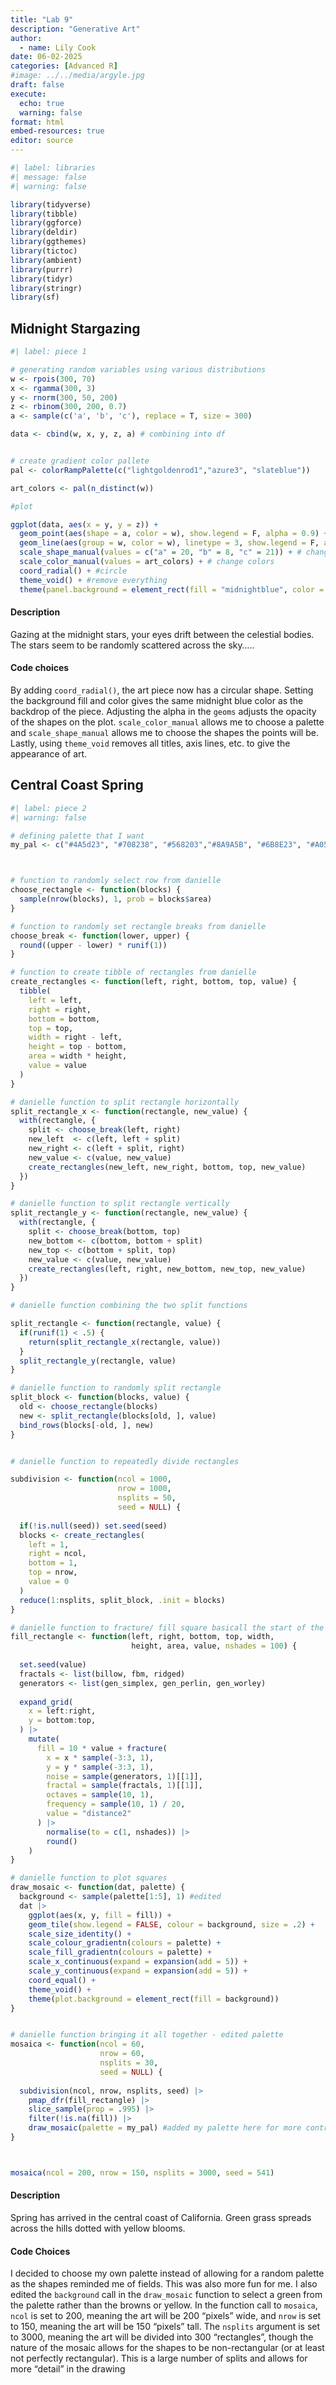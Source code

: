 ```yaml
---
title: "Lab 9"
description: "Generative Art"
author:
  - name: Lily Cook
date: 06-02-2025
categories: [Advanced R] 
#image: ../../media/argyle.jpg
draft: false 
execute: 
  echo: true
  warning: false
format: html
embed-resources: true
editor: source
---
```



```r
#| label: libraries
#| message: false
#| warning: false

library(tidyverse)
library(tibble)
library(ggforce)
library(deldir)
library(ggthemes)
library(tictoc)
library(ambient)
library(purrr)
library(tidyr)
library(stringr)
library(sf)

```

## Midnight Stargazing

```r
#| label: piece 1

# generating random variables using various distributions
w <- rpois(300, 70)
x <- rgamma(300, 3)
y <- rnorm(300, 50, 200)
z <- rbinom(300, 200, 0.7)
a <- sample(c('a', 'b', 'c'), replace = T, size = 300)

data <- cbind(w, x, y, z, a) # combining into df


# create gradient color pallete
pal <- colorRampPalette(c("lightgoldenrod1","azure3", "slateblue"))

art_colors <- pal(n_distinct(w))

#plot

ggplot(data, aes(x = y, y = z)) +
  geom_point(aes(shape = a, color = w), show.legend = F, alpha = 0.9) + #add points
  geom_line(aes(group = w, color = w), linetype = 3, show.legend = F, alpha = 0.3)+ # connect points
  scale_shape_manual(values = c("a" = 20, "b" = 8, "c" = 21)) + # change shapes of points
  scale_color_manual(values = art_colors) + # change colors
  coord_radial() + #circle
  theme_void() + #remove everything
  theme(panel.background = element_rect(fill = "midnightblue", color = "midnightblue")) # background color

```

#### Description

Gazing at the midnight stars, your eyes drift between the celestial bodies. The stars seem to be randomly scattered across the sky.....

#### Code choices

By adding `coord_radial()`, the art piece now has a circular shape. Setting the background fill and color gives the same midnight blue color as the backdrop of the piece. Adjusting the alpha in the `geoms` adjusts the opacity of the shapes on the plot. `scale_color_manual` allows me to choose a palette and `scale_shape_manual` allows me to choose the shapes the points will be. Lastly, using `theme_void` removes all titles, axis lines, etc. to give the appearance of art.

## Central Coast Spring

```r
#| label: piece 2
#| warning: false

# defining palette that I want
my_pal <- c("#4A5d23", "#708238", "#568203","#8A9A5B", "#6B8E23", "#A0522D", "#8B4513", "#7e481c", "goldenrod1")



# function to randomly select row from danielle
choose_rectangle <- function(blocks) {
  sample(nrow(blocks), 1, prob = blocks$area)
}

# function to randomly set rectangle breaks from danielle
choose_break <- function(lower, upper) {
  round((upper - lower) * runif(1))
}

# function to create tibble of rectangles from danielle
create_rectangles <- function(left, right, bottom, top, value) {
  tibble(
    left = left,
    right = right,
    bottom = bottom,
    top = top,
    width = right - left,
    height = top - bottom,
    area = width * height,
    value = value
  )
}

# danielle function to split rectangle horizontally
split_rectangle_x <- function(rectangle, new_value) {
  with(rectangle, {
    split <- choose_break(left, right)
    new_left  <- c(left, left + split)
    new_right <- c(left + split, right)
    new_value <- c(value, new_value)
    create_rectangles(new_left, new_right, bottom, top, new_value)
  })
}

# danielle function to split rectangle vertically
split_rectangle_y <- function(rectangle, new_value) {
  with(rectangle, {
    split <- choose_break(bottom, top)
    new_bottom <- c(bottom, bottom + split)
    new_top <- c(bottom + split, top)
    new_value <- c(value, new_value)
    create_rectangles(left, right, new_bottom, new_top, new_value)
  })
}

# danielle function combining the two split functions

split_rectangle <- function(rectangle, value) {
  if(runif(1) < .5) {
    return(split_rectangle_x(rectangle, value))
  }
  split_rectangle_y(rectangle, value)
}

# danielle function to randomly split rectangle
split_block <- function(blocks, value) {
  old <- choose_rectangle(blocks) 
  new <- split_rectangle(blocks[old, ], value)
  bind_rows(blocks[-old, ], new)
}


# danielle function to repeatedly divide rectangles

subdivision <- function(ncol = 1000, 
                        nrow = 1000, 
                        nsplits = 50, 
                        seed = NULL) {
  
  if(!is.null(seed)) set.seed(seed)
  blocks <- create_rectangles(
    left = 1, 
    right = ncol, 
    bottom = 1, 
    top = nrow, 
    value = 0
  )
  reduce(1:nsplits, split_block, .init = blocks)
}

# danielle function to fracture/ fill square basicall the start of the mosaic
fill_rectangle <- function(left, right, bottom, top, width, 
                           height, area, value, nshades = 100) {
  
  set.seed(value)
  fractals <- list(billow, fbm, ridged)
  generators <- list(gen_simplex, gen_perlin, gen_worley)
  
  expand_grid(
    x = left:right, 
    y = bottom:top, 
  ) |>
    mutate(
      fill = 10 * value + fracture(
        x = x * sample(-3:3, 1),
        y = y * sample(-3:3, 1),
        noise = sample(generators, 1)[[1]],
        fractal = sample(fractals, 1)[[1]],
        octaves = sample(10, 1),
        frequency = sample(10, 1) / 20,
        value = "distance2"
      ) |>
        normalise(to = c(1, nshades)) |> 
        round()
    )
}

# danielle function to plot squares
draw_mosaic <- function(dat, palette) {
  background <- sample(palette[1:5], 1) #edited
  dat |>
    ggplot(aes(x, y, fill = fill)) +
    geom_tile(show.legend = FALSE, colour = background, size = .2) +
    scale_size_identity() +
    scale_colour_gradientn(colours = palette) +
    scale_fill_gradientn(colours = palette) +
    scale_x_continuous(expand = expansion(add = 5)) +
    scale_y_continuous(expand = expansion(add = 5)) +
    coord_equal() +
    theme_void() +
    theme(plot.background = element_rect(fill = background)) 
}


# danielle function bringing it all together - edited palette
mosaica <- function(ncol = 60, 
                    nrow = 60, 
                    nsplits = 30, 
                    seed = NULL) {
  
  subdivision(ncol, nrow, nsplits, seed) |>
    pmap_dfr(fill_rectangle) |> 
    slice_sample(prop = .995) |>
    filter(!is.na(fill)) |>
    draw_mosaic(palette = my_pal) #added my palette here for more control
}



mosaica(ncol = 200, nrow = 150, nsplits = 3000, seed = 541)
```

#### Description

Spring has arrived in the central coast of California. Green grass spreads across the hills dotted with yellow blooms.

#### Code Choices

I decided to choose my own palette instead of allowing for a random palette as the shapes reminded me of fields. This was also more fun for me. I also edited the `background` call in the `draw_mosaic` function to select a green from the palette rather than the browns or yellow. In the function call to `mosaica`, `ncol` is set to 200, meaning the art will be 200 "pixels" wide, and `nrow` is set to 150, meaning the art will be 150 "pixels" tall. The `nsplits` argument is set to 3000, meaning the art will be divided into 300 "rectangles", though the nature of the mosaic allows for the shapes to be non-rectangular (or at least not perfectly rectangular). This is a large number of splits and allows for more "detail" in the drawing
